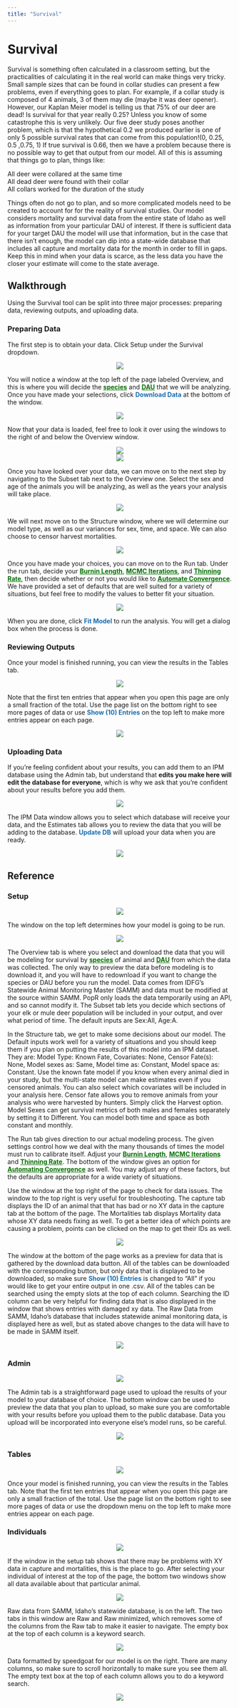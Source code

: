 ```yaml
---
title: "Survival"
---
```


# Survival {#surv}

Survival is something often calculated in a classroom setting, but the practicalities of calculating it in the real world can make things very tricky. Small sample sizes that can be found in collar studies can present a few problems, even if everything goes to plan. For example, if a collar study is composed of 4 animals, 3 of them may die (maybe it was deer opener). However, our Kaplan Meier model is telling us that 75% of our deer are dead! Is survival for that year really 0.25? Unless you know of some catastrophe this is very unlikely. Our five deer study poses another problem, which is that the hypothetical 0.2 we produced earlier is one of only 5 possible survival rates that can come from this population!(0, 0.25, 0.5 ,0.75, 1) If true survival is 0.66, then we have a problem because there is no possible way to get that output from our model. All of this is assuming that things go to plan, things like:\

All deer were collared at the same time\
All dead deer were found with their collar\
All collars worked for the duration of the study\

Things often do not go to plan, and so more complicated models need to be created to account for for the reality of survival studies. Our model considers mortality and survival data from the entire state of Idaho as well as information from your particular DAU of interest. If there is sufficient data for your target DAU the model will use that information, but in the case that there isn't enough, the model can dip into a state-wide database that includes all capture and mortality data for the month in order to fill in gaps. Keep this in mind when your data is scarce, as the less data you have the closer your estimate will come to the state average.

## Walkthrough {#surv-walk}

Using the Survival tool can be split into three major processes: preparing data, reviewing outputs, and uploading data. 

### Preparing Data {#surv-prep}

The first step is to obtain your data. Click Setup under the Survival dropdown. 

<center>![](./www/surv_walk1.png)</center>

You will notice a window at the top left of the page labeled Overview, and this is where you will decide the [<b>species</b>](#gl-species){style="color: #086e04;"} and [<b>DAU</b>](#gl-dau){style="color: #086e04;"} that we will be analyzing. Once you have made your selections, click [<b>Download Data</b>]{style="color: #196eb0;"} at the bottom of the window. 

<center>![](./www/surv_walk2.png)</center>

Now that your data is loaded, feel free to look it over using the windows to the right of and below the Overview window. 

<center>![](./www/surv_walk3.png)</center>
<center>![](./www/surv_walk4.png)</center>

Once you have looked over your data, we can move on to the next step by navigating to the Subset tab next to the Overview one. Select the sex and age of the animals you will be analyzing, as well as the years your analysis will take place. 

<center>![](./www/surv_walk5.png)</center>

We will next move on to the Structure window, where we will determine our model type, as well as our variances for sex, time, and space. We can also choose to censor harvest mortalities. 

<center>![](./www/surv_walk6.png)</center>

Once you have made your choices, you can move on to the Run tab. Under the run tab, decide your [<b>Burnin Length</b>](#gl-burnin){style="color: #086e04;"}, [<b>MCMC Iterations</b>](#gl-mcmciter){style="color: #086e04;"}, and [<b>Thinning Rate</b>](#gl-thin){style="color: #086e04;"}, then decide whether or not you would like to [<b>Automate Convergence</b>](#gl-autoconv){style="color: #086e04;"}. We have provided a set of defaults that are well suited for a variety of situations, but feel free to modify the values to better fit your situation.

<center>![](./www/surv_walk7.png)</center>

When you are done, click [<b>Fit Model</b>]{style="color: #196eb0;"} to run the analysis. You will get a dialog box when the process is done.

### Reviewing Outputs {#surv-look}

Once your model is finished running, you can view the results in the Tables tab. 

<center>![](./www/surv_walk8.png)</center>

Note that the first ten entries that appear when you open this page are only a small fraction of the total. Use the page list on the bottom right to see more pages of data or use [<b>Show (10) Entries</b>]{style="color: #196eb0;"} on the top left to make more entries appear on each page.

<center>![](./www/surv_walk9.png)</center>

### Uploading Data {#surv-upload}

If you’re feeling confident about your results, you can add them to an IPM database using the Admin tab, but understand that <b>edits you make here will edit the database for everyone</b>, which is why we ask that you’re confident about your results before you add them. 

<center>![](./www/surv_walk10.png)</center>

The IPM Data window allows you to select which database will receive your data, and the Estimates tab allows you to review the data that you will be adding to the database. [<b>Update DB</b>]{style="color: #196eb0;"} will upload your data when you are ready.

<center>![](./www/surv_walk11.png)</center>

## Reference {#surv-ref}

### Setup {#surv-setup}

<center>![](./www/surv_setup1.png)</center>

  The window on the top left determines how your model is going to be run. 
 
 <center>![](./www/surv_setup2.png)</center>
  
  The Overview tab is where you select and download the data that you will be modeling for survival by [<b>species</b>](#gl-species){style="color: #086e04;"} of animal and [<b>DAU</b>](#gl-dau){style="color: #086e04;"} from which the data was collected. The only way to preview the data before modeling is to download it, and you will have to redownload if you want to change the species or DAU before you run the model. Data comes from IDFG’s Statewide Animal Monitoring Master (SAMM) and data must be modified at the source within SAMM. PopR only loads the data temporarily using an API, and so cannot modify it. The Subset tab lets you decide which sections of your elk or mule deer population will be included in your output, and over what period of time. The default inputs are Sex:All, Age:A.

  In the Structure tab, we get to make some decisions about our model. The Default inputs work well for a variety of situations and you should keep them if you plan on putting the results of this model into an IPM dataset. They are: Model Type: Known Fate, Covariates: None, Censor Fate(s): None, Model sexes as: Same, Model time as: Constant, Model space as: Constant. Use the known fate model if you know when every animal died in your study, but the multi-state model can make estimates even if you censored animals. You can also select which covariates will be included in your analysis here. Censor fate allows you to remove animals from your analysis who were harvested by hunters. Simply click the Harvest option. Model Sexes can get survival metrics of both males and females separately by setting it to Different. You can model both time and space as both constant and monthly. 
  
  The Run tab gives direction to our actual modeling process. The given settings control how we deal with the many thousands of times the model must run to calibrate itself. Adjust your [<b>Burnin Length</b>](#gl-burnin){style="color: #086e04;"}, [<b>MCMC Iterations</b>](#gl-mcmciter){style="color: #086e04;"} and [<b>Thinning Rate</b>](#gl-thin){style="color: #086e04;"}. The bottom of the window gives an option for [<b>Automating Convergence</b>](#gl-autoconv){style="color: #086e04;"} as well. You may adjust any of these factors, but the defaults are appropriate for a wide variety of situations.
  
  Use the window at the top right of the page to check for data issues. The window to the top right is very useful for troubleshooting. The capture tab displays the ID of an animal that that has bad or no XY data in the capture tab at the bottom of the page. The Mortalities tab displays Mortality data whose XY data needs fixing as well. To get a better idea of which points are causing a problem, points can be clicked on the map to get their IDs as well.
  
  <center>![](./www/surv_setup3.png)</center>
  
  The window at the bottom of the page works as a preview for data that is gathered by the download data button. All of the tables can be downloaded with the corresponding button, but only data that is displayed to be downloaded, so make sure [<b>Show (10) Entries</b>]{style="color: #196eb0;"} is changed to “All” if you would like to get your entire output in one .csv. All of the tables can be searched using the empty slots at the top of each column. Searching the ID column can be very helpful for finding data that is also displayed in the window that shows entries with damaged xy data. The Raw Data from SAMM, Idaho's database that includes statewide animal monitoring data, is displayed here as well, but as stated above changes to the data will have to be made in SAMM itself.
  
  <center>![](./www/surv_setup4.png)</center>

### Admin {#surv-admin}

<center>![](./www/surv_admin1.png)</center>

The Admin tab is a straightforward page used to upload the results of your model to your database of choice. The bottom window can be used to preview the data that you plan to upload, so make sure you are comfortable with your results before you upload them to the public database. Data you upload will be incorporated into everyone else’s model runs, so be careful.

<center>![](./www/surv_admin2.png)</center>

### Tables {#surv-tables}

<center>![](./www/surv_tables1.png)</center>

Once your model is finished running, you can view the results in the Tables tab. Note that the first ten entries that appear when you open this page are only a small fraction of the total. Use the page list on the bottom right to see more pages of data or use the dropdown menu on the top left to make more entries appear on each page.

### Individuals {#surv-indiv}

<center>![](./www/surv_indiv1.png)</center>

If the window in the setup tab shows that there may be problems with XY data in capture and mortalities, this is the place to go. After selecting your individual of interest at the top of the page, the bottom two windows show all data available about that particular animal.

<center>![](./www/surv_indiv2.png)</center>

Raw data from SAMM, Idaho's statewide database, is on the left. The two tabs in this window are Raw and Raw minimized, which removes some of the columns from the Raw tab to make it easier to navigate. The empty box at the top of each column is a keyword search.

<center>![](./www/surv_indiv3.png)</center>

Data formatted by speedgoat for our model is on the right. There are many columns, so make sure to scroll horizontally to make sure you see them all. The empty text box at the top of each column allows you to do a keyword search.

<center>![](./www/surv_indiv4.png)</center>